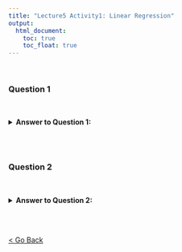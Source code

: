 ```yaml
---
title: "Lecture5 Activity1: Linear Regression"
output:
  html_document: 
    toc: true
    toc_float: true
---
```

<br>

### Question 1


<br>

<details>
  <summary><strong>Answer to Question 1:</strong></summary>
  
<br>


</details>
<br><br>

### Question 2


<br>

<details>
  <summary><strong>Answer to Question 2:</strong></summary>
  
<br>



</details>
<br><br>

<a href="schedule.html">< Go Back</a>
